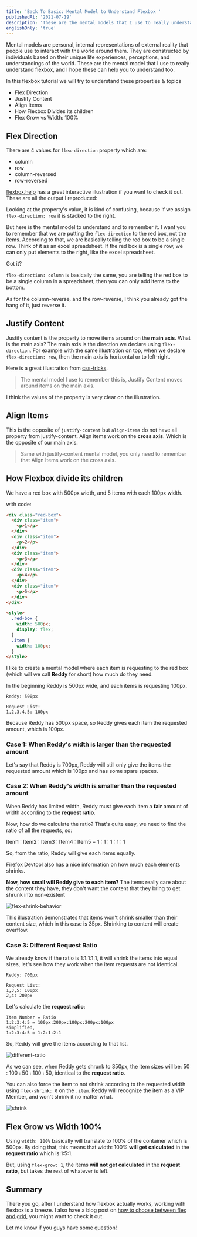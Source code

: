 ```yaml
---
title: 'Back To Basic: Mental Model to Understand Flexbox '
publishedAt: '2021-07-19'
description: 'These are the mental models that I use to really understand flexbox, and I hope these can help you to understand too.'
englishOnly: 'true'
---
```


Mental models are personal, internal representations of external reality that people use to interact with the world around them. They are constructed by individuals based on their unique life experiences, perceptions, and understandings of the world. These are the mental model that I use to really understand flexbox, and I hope these can help you to understand too.

In this flexbox tutorial we will try to understand these properties & topics

- Flex Direction
- Justify Content
- Align Items
- How Flexbox Divides its children
- Flex Grow vs Width: 100%

## Flex Direction

There are 4 values for `flex-direction` property which are:

- column
- row
- column-reversed
- row-reversed

[flexbox.help](https://flexbox.help/) has a great interactive illustration if you want to check it out. These are all the output I reproduced:

<figure className='mx-auto' style={{ maxWidth: 750 }}>
  <CloudinaryImg
    className='bg-gray-500'
    publicId='theodorusclarence/blogs/btb-flex-mental-model/Flex_Direction_wp5tpx.png'
    alt='Flex Direction'
    width={750}
    height={832}
  />
</figure>

Looking at the property's value, it is kind of confusing, because if we assign `flex-direction: row` it is stacked to the right.

But here is the mental model to understand and to remember it. I want you to remember that we are putting the `flex-direction` to the red box, not the items. According to that, we are basically telling the red box to be a single row. Think of it as an excel spreadsheet. If the red box is a single row, we can only put elements to the right, like the excel spreadsheet.

<CloudinaryImg
  className='bg-gray-500'
  publicId='theodorusclarence/blogs/btb-flex-mental-model/Spreadsheet_pljkqc.png'
  alt='Spreadsheet'
  width={1155}
  height={256}
/>

Got it?

`flex-direction: column` is basically the same, you are telling the red box to be a single column in a spreadsheet, then you can only add items to the bottom.

As for the column-reverse, and the row-reverse, I think you already got the hang of it, just reverse it.

## Justify Content

Justify content is the property to move items around on the **main axis**. What is the main axis? The main axis is the direction we declare using `flex-direction`. For example with the same illustration on top, when we declare `flex-direction: row`, then the main axis is horizontal or to left-right.

Here is a great illustration from [css-tricks](https://css-tricks.com/snippets/css/a-guide-to-flexbox/).

<figure className='mx-auto' style={{ maxWidth: 401 }}>
  <CloudinaryImg
    className='bg-gray-500'
    publicId='theodorusclarence/blogs/btb-flex-mental-model/justify_content_uelnhn'
    alt='justify'
    width={401}
    height={641}
  />
</figure>

> The mental model I use to remember this is, Justify Content moves around items on the main axis.

I think the values of the property is very clear on the illustration.

## Align Items

This is the opposite of `justify-content` but `align-items` do not have all property from justify-content. Align items work on the **cross axis**. Which is the opposite of our main axis.

<figure className='mx-auto' style={{ maxWidth: 405 }}>
  <CloudinaryImg
    className='bg-gray-500'
    publicId='theodorusclarence/blogs/btb-flex-mental-model/align-items_mnzy9w'
    alt='align-items'
    width={405}
    height={535}
  />
</figure>

> Same with justify-content mental model, you only need to remember that Align Items work on the cross axis.

## How Flexbox divide its children

We have a red box with 500px width, and 5 items with each 100px width.

<figure className='mx-auto' style={{ maxWidth: 536 }}>
  <CloudinaryImg
    className='bg-gray-500'
    publicId='theodorusclarence/blogs/btb-flex-mental-model/flexbox-divide_xupnpf'
    alt='flexbox-divide'
    width={536}
    height={156}
  />
</figure>

with code:

```html
<div class="red-box">
  <div class="item">
    <p>1</p>
  </div>
  <div class="item">
    <p>2</p>
  </div>
  <div class="item">
    <p>3</p>
  </div>
  <div class="item">
    <p>4</p>
  </div>
  <div class="item">
    <p>5</p>
  </div>
</div>

<style>
  .red-box {
    width: 500px;
    display: flex;
  }
  .item {
    width: 100px;
  }
</style>
```

I like to create a mental model where each item is requesting to the red box (which will we call **Reddy** for short) how much do they need.

In the beginning Reddy is 500px wide, and each items is requesting 100px.

```text
Reddy: 500px

Request List:
1,2,3,4,5: 100px
```

Because Reddy has 500px space, so Reddy gives each item the requested amount, which is 100px.

### Case 1: When Reddy's width is larger than the requested amount

Let's say that Reddy is 700px, Reddy will still only give the items the requested amount which is 100px and has some spare spaces.

<figure className='mx-auto' style={{ maxWidth: 719 }}>
  <CloudinaryImg
    className='bg-gray-500'
    publicId='theodorusclarence/blogs/btb-flex-mental-model/larger_jkzrud'
    alt='larger'
    width={719}
    height={111}
  />
</figure>

### Case 2: When Reddy's width is smaller than the requested amount

When Reddy has limited width, Reddy must give each item a **fair** amount of width according to the **request ratio**.

Now, how do we calculate the ratio? That's quite easy, we need to find the ratio of all the requests, so:

Item1 : Item2 : Item3 : Item4 : Item5 = 1 : 1 : 1 : 1 : 1

So, from the ratio, Reddy will give each items equally.

<figure className='mx-auto' style={{ maxWidth: 415 }}>
  <CloudinaryImg
    className='bg-gray-500'
    publicId='theodorusclarence/blogs/btb-flex-mental-model/divide_equal_nnad59'
    alt='divide'
    width={415}
    height={112}
  />
</figure>

<figure className='mx-auto' style={{ maxWidth: 315 }}>
  <CloudinaryImg
    className='bg-gray-500'
    publicId='theodorusclarence/blogs/btb-flex-mental-model/firefox-devtools_nzmwpm'
    alt='firefox-devtools'
    width={315}
    height={282}
  />
</figure>

Firefox Devtool also has a nice information on how much each elements shrinks.

**Now, how small will Reddy give to each item?** The items really care about the content they have, they don't want the content that they bring to get shrunk into non-existent

![flex-shrink-behavior](https://dev-to-uploads.s3.amazonaws.com/uploads/articles/1o9yjttj1eyppyev2sju.gif)

This illustration demonstrates that items won't shrink smaller than their content size, which in this case is 35px. Shrinking to content will create overflow.

### Case 3: Different Request Ratio

We already know if the ratio is 1:1:1:1:1, it will shrink the items into equal sizes, let's see how they work when the item requests are not identical.

```text
Reddy: 700px

Request List:
1,3,5: 100px
2,4: 200px
```

<figure className='mx-auto' style={{ maxWidth: 715 }}>
  <CloudinaryImg
    className='bg-gray-500'
    publicId='theodorusclarence/blogs/btb-flex-mental-model/different_request_xoxazj'
    alt='different'
    width={715}
    height={204}
  />
</figure>

Let's calculate the **request ratio**:

```text
Item Number = Ratio
1:2:3:4:5 = 100px:200px:100px:200px:100px
simplified,
1:2:3:4:5 = 1:2:1:2:1
```

So, Reddy will give the items according to that list.

![different-ratio](https://dev-to-uploads.s3.amazonaws.com/uploads/articles/pqlfi8uaxpz35ud1nmiq.gif)

As we can see, when Reddy gets shrunk to 350px, the item sizes will be: 50 : 100 : 50 : 100 : 50, identical to the **request ratio**.

You can also force the item to not shrink according to the requested width using `flex-shrink: 0` on the `.item`. Reddy will recognize the item as a VIP Member, and won't shrink it no matter what.

![shrink](https://dev-to-uploads.s3.amazonaws.com/uploads/articles/33b5ltmqlalddkcorusr.gif)

## Flex Grow vs Width 100%

<figure className='mx-auto' style={{ maxWidth: 544 }}>
  <CloudinaryImg
    className='bg-gray-500'
    publicId='theodorusclarence/blogs/btb-flex-mental-model/flex-grow-width_p8sksq'
    alt='flex-grow-width'
    width={544}
    height={534}
  />
</figure>

Using `width: 100%` basically will translate to 100% of the container which is 500px. By doing that, this means that width: 100% **will get calculated** in the **request ratio** which is 1:5:1.

But, using `flex-grow: 1`, the items **will not get calculated** in the **request ratio**, but takes the rest of whatever is left.

## Summary

There you go, after I understand how flexbox actually works, working with flexbox is a breeze. I also have a blog post on [how to choose between flex and grid](https://theodorusclarence.com/blog/btb-flexbox-grid), you might want to check it out.

Let me know if you guys have some question!
